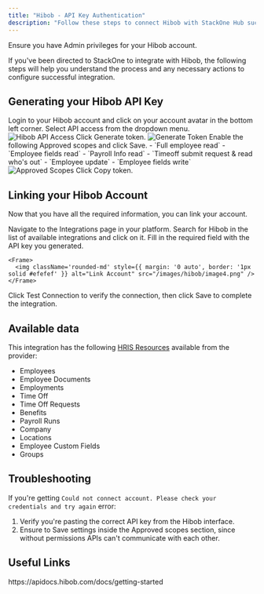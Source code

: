 ```yaml
---
title: "Hibob - API Key Authentication"
description: "Follow these steps to connect Hibob with StackOne Hub successfully."
---
```



<Warning>
  Ensure you have Admin privileges for your Hibob account.
</Warning>

If you've been directed to StackOne to integrate with Hibob, the following steps will help you understand the process and any necessary actions to configure successful integration.

## Generating your Hibob API Key

<Steps>
  <Step title="Login to Hibob">
    Login to your Hibob account and click on your account avatar in the bottom left corner. Select API access from the dropdown menu.
    <Frame>
      <img className='rounded-md' style={{ margin: '0 auto', border: '1px solid #efefef' }} alt="Hibob API Access" src="/images/hibob/image1.png" />
    </Frame>
  </Step>

  <Step title="Generate token">
    Click Generate token.
    <Frame>
      <img className='rounded-md' style={{ margin: '0 auto', border: '1px solid #efefef' }} alt="Generate Token" src="/images/hibob/image2.png" />
    </Frame>
  </Step>

  <Step title="Enable Approved Scopes">
    Enable the following Approved scopes and click Save.
    - `Full employee read`
    - `Employee fields read`
    - `Payroll Info read`
    - `Timeoff submit request & read who's out`
    - `Employee update`
    - `Employee fields write`
    <Frame>
      <img className='rounded-md' style={{ margin: '0 auto', border: '1px solid #efefef' }} alt="Approved Scopes" src="/images/hibob/image3.png" />
    </Frame>
  </Step>

  <Step title="Copy token">
    Click Copy token.
  </Step>
</Steps>

## Linking your Hibob Account

Now that you have all the required information, you can link your account.

<Steps>
  <Step title="Access Integrations">
    Navigate to the Integrations page in your platform.
  </Step>

  <Step title="Find Hibob">
    Search for Hibob in the list of available integrations and click on it.
  </Step>

  <Step title="Enter Connection Details">
    Fill in the required field with the API key you generated.
    
    <Frame>
      <img className='rounded-md' style={{ margin: '0 auto', border: '1px solid #efefef' }} alt="Link Account" src="/images/hibob/image4.png" />
    </Frame>
  </Step>

  <Step title="Test and Save">
    Click Test Connection to verify the connection, then click Save to complete the integration.
  </Step>
</Steps>

<IntegrationFooter />

## Available data

This integration has the following [HRIS Resources](https://docs.stackone.com/reference/getting-started-with-your-api) available from the provider:
<ul>
  <li>Employees</li>
  <li>Employee Documents</li>
  <li>Employments</li>
  <li>Time Off</li>
  <li>Time Off Requests</li>
  <li>Benefits</li>
  <li>Payroll Runs</li>
  <li>Company</li>
  <li>Locations</li>
  <li>Employee Custom Fields</li>
  <li>Groups</li>
</ul>

## Troubleshooting

If you're getting `Could not connect account. Please check your credentials and try again` error:

1. Verify you're pasting the correct API key from the Hibob interface.
2. Ensure to Save settings inside the Approved scopes section, since without permissions APIs can't communicate with each other.

## Useful Links
<Card title="API Reference" icon="link" href="https://apidocs.hibob.com/docs/getting-started">
    https://apidocs.hibob.com/docs/getting-started
</Card>

